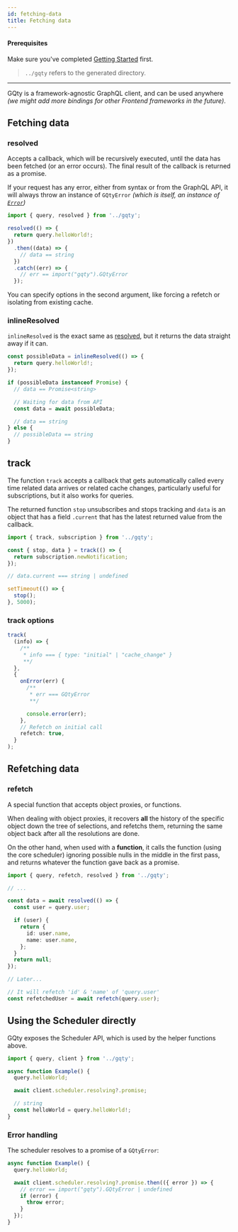 ```yaml
---
id: fetching-data
title: Fetching data
---
```


#### Prerequisites

Make sure you've completed [Getting Started](/docs/getting-started) first.

> `../gqty` refers to the generated directory.

---

GQty is a framework-agnostic GraphQL client, and can be used anywhere _(we might add more bindings for other Frontend frameworks in the future)_.

## Fetching data

### resolved

Accepts a callback, which will be recursively executed, until the data has been fetched (or an error occurs).
The final result of the callback is returned as a promise.

If your request has any error, either from syntax or from the GraphQL API,
it will always throw an instance of `GQtyError` _(which is itself, an instance of [`Error`](https://developer.mozilla.org/en-US/docs/Web/JavaScript/Reference/Global_Objects/Error))_

```ts
import { query, resolved } from '../gqty';

resolved(() => {
  return query.helloWorld!;
})
  .then((data) => {
    // data == string
  })
  .catch((err) => {
    // err == import("gqty").GQtyError
  });
```

You can specify options in the second argument, like forcing a refetch or isolating from existing cache.

### inlineResolved

`inlineResolved` is the exact same as [resolved](#resolved), but it returns the data straight away if it can.

```ts
const possibleData = inlineResolved(() => {
  return query.helloWorld!;
});

if (possibleData instanceof Promise) {
  // data == Promise<string>

  // Waiting for data from API
  const data = await possibleData;

  // data == string
} else {
  // possibleData == string
}
```

## track

The function `track` accepts a callback that gets automatically called every time related data arrives or related cache changes, particularly useful for subscriptions, but it also works for queries.

The returned function `stop` unsubscribes and stops tracking and `data` is an object that has a field `.current` that has the latest returned value from the callback.

```ts
import { track, subscription } from '../gqty';

const { stop, data } = track(() => {
  return subscription.newNotification;
});

// data.current === string | undefined

setTimeout(() => {
  stop();
}, 5000);
```

### track options

```ts
track(
  (info) => {
    /**
     * info === { type: "initial" | "cache_change" }
     **/
  },
  {
    onError(err) {
      /**
       * err === GQtyError
       **/

      console.error(err);
    },
    // Refetch on initial call
    refetch: true,
  }
);
```

## Refetching data

### refetch

A special function that accepts object proxies, or functions.

When dealing with object proxies, it recovers **all** the history of the specific object down the tree of selections,
and refetchs them, returning the same object back after all the resolutions are done.

On the other hand, when used with a **function**, it calls the function (using the core scheduler) ignoring possible nulls in the middle in the first pass,
and returns whatever the function gave back as a promise.

```ts
import { query, refetch, resolved } from '../gqty';

// ...

const data = await resolved(() => {
  const user = query.user;

  if (user) {
    return {
      id: user.name,
      name: user.name,
    };
  }
  return null;
});

// Later...

// It will refetch 'id' & 'name' of 'query.user'
const refetchedUser = await refetch(query.user);
```

## Using the Scheduler directly

GQty exposes the Scheduler API, which is used by the helper functions above.

```ts
import { query, client } from '../gqty';

async function Example() {
  query.helloWorld;

  await client.scheduler.resolving?.promise;

  // string
  const helloWorld = query.helloWorld!;
}
```

### Error handling

The scheduler resolves to a promise of a `GQtyError`:

```ts
async function Example() {
  query.helloWorld;

  await client.scheduler.resolving?.promise.then(({ error }) => {
    // error == import("gqty").GQtyError | undefined
    if (error) {
      throw error;
    }
  });
}
```

